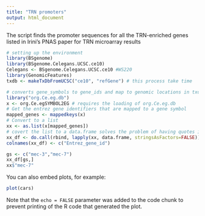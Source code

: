```yaml
---
title: "TRN promoters"
output: html_document
---
```

The script finds the promoter sequences for all the TRN-enriched genes listed in Irini's PNAS paper for TRN microarray results

```r
# setting up the environment
library(BSgenome)
library(BSgenome.Celegans.UCSC.ce10)
Celegans <- BSgenome.Celegans.UCSC.ce10 #WS220
library(GenomicFeatures)
txdb <- makeTxDbFromUCSC("ce10", "refGene") # this process take time

# converts gene_symbols to gene_ids and map to genomic locations in txdb
library("org.Ce.eg.db")
x <- org.Ce.egSYMBOL2EG # requires the loading of org.Ce.eg.db
# Get the entrez gene identifiers that are mapped to a gene symbol
mapped_genes <- mappedkeys(x)
# Convert to a list
xx <- as.list(x[mapped_genes])
# covert the list to a data.frame solves the problem of having quotes in the names
xx_df <- do.call(rbind, lapply(xx, data.frame, stringsAsFactors=FALSE))
colnames(xx_df) <- c("Entrez_gene_id")

gs <- c("mec-3","mec-7")
xx_df[gs,]
xx$"mec-7"

```

You can also embed plots, for example:

```r
plot(cars)
```

Note that the `echo = FALSE` parameter was added to the code chunk to prevent printing of the R code that generated the plot.
